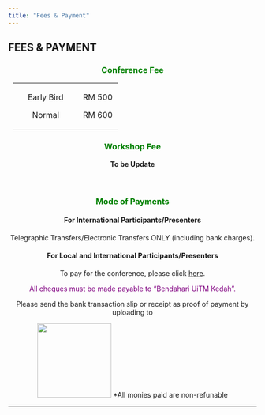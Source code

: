 ```yaml
---
title: "Fees & Payment"
---
```


## FEES & PAYMENT\

<center>
### [**Conference Fee**]{style="color:green;"}
+:----------------------------------------:+:-----------------------:+
| Early Bird                               | RM 500                  |
|                                          |                         |
| Normal                                   | RM 600                  |
+------------------------------------------+-------------------------+

### [**Workshop Fee**]{style="color:green;"}\

**To be Update**\
\
\

### [**Mode of Payments**]{style="color:green;"}\

#### For International Participants/Presenters\

Telegraphic Transfers/Electronic Transfers ONLY (including bank charges).

#### For Local and International Participants/Presenters\

To pay for the conference, please click [here](https://uitmpay.uitm.edu.my/otherservices/products/AAK1/02/3363){target="_blank"}.

[All cheques must be made payable to “Bendahari UiTM Kedah”.]{style="color:purple;"}\

Please send the bank transaction slip or receipt as proof of payment by uploading to\

![](images/iconfbay.png){width=150px target="_blank"}
*All monies paid are non-refunable
</center>

---